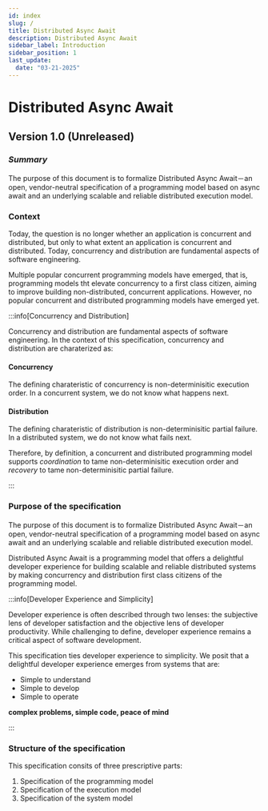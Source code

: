 ```yaml
---
id: index
slug: /
title: Distributed Async Await
description: Distributed Async Await
sidebar_label: Introduction
sidebar_position: 1
last_update:
  date: "03-21-2025"
---
```


# Distributed Async Await 

## Version 1.0 (Unreleased)

### *Summary*

The purpose of this document is to formalize Distributed Async Await－an open, vendor-neutral specification of a programming model based on async await and an underlying scalable and reliable distributed execution model.

### Context

Today, the question is no longer whether an application is concurrent and distributed, but only to what extent an application is concurrent and distributed. Today, concurrency and distribution are fundamental aspects of software engineering.

Multiple popular concurrent programming models have emerged, that is, programming models tht elevate concurrency to a first class citizen, aiming to improve building non-distributed, concurrent applications. However, no popular concurrent and distributed programming models have emerged yet.

:::info[Concurrency and Distribution]

Concurrency and distribution are fundamental aspects of software engineering. In the context of this specification, concurrency and distribution are charaterized as: 

#### Concurrency

The defining charateristic of concurrency is non-determinisitic execution order. In a concurrent system, we do not know what happens next.

#### Distribution

The defining charateristic of distribution is non-determinisitic partial failure. In a distributed system, we do not know what fails next.

Therefore, by definition, a concurrent and distributed programming model supports *coordination* to tame non-determinisitic execution order and *recovery* to tame non-determinisitic partial failure.

:::

### Purpose of the specification

The purpose of this document is to formalize Distributed Async Await－an open, vendor-neutral specification of a programming model based on async await and an underlying scalable and reliable distributed execution model.

Distributed Async Await is a programming model that offers a delightful developer experience for building scalable and reliable distributed systems by making concurrency and distribution first class citizens of the programming model.

:::info[Developer Experience and Simplicity]

Developer experience is often described through two lenses: the subjective lens of developer satisfaction and the objective lens of developer productivity. While challenging to define, developer experience remains a critical aspect of software development.

This specification ties developer experience to simplicity. We posit that a delightful developer experience emerges from systems that are:

- Simple to understand
- Simple to develop
- Simple to operate

**complex problems, simple code, peace of mind**

:::

### Structure of the specification

This specification consits of three prescriptive parts:

1. Specification of the programming model
2. Specification of the execution model
2. Specification of the system model